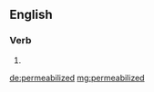 ==English==

===Verb===
{{head|en|verb form}}

# {{en-past of|permeabilize}}

[[de:permeabilized]]
[[mg:permeabilized]]